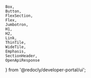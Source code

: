     Box,
    Button,
    FlexSection,
    Flex,
    Jumbotron,
    H1,
    H2,
    Link,
    ThinTile,
    WideTile,
    Emphasis,
    SectionHeader,
    OpenApiResponse
} from '@redocly/developer-portal/ui';


<OpenApiResponse definitionId="platform" />
